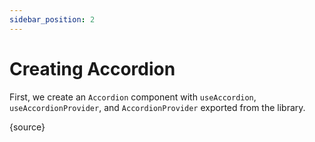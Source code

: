 ```yaml
---
sidebar_position: 2
---
```



# Creating Accordion

First, we create an `Accordion` component with `useAccordion`, `useAccordionProvider`, and
`AccordionProvider` exported from the library.

<CodeBlock language="jsx">{source}</CodeBlock>
